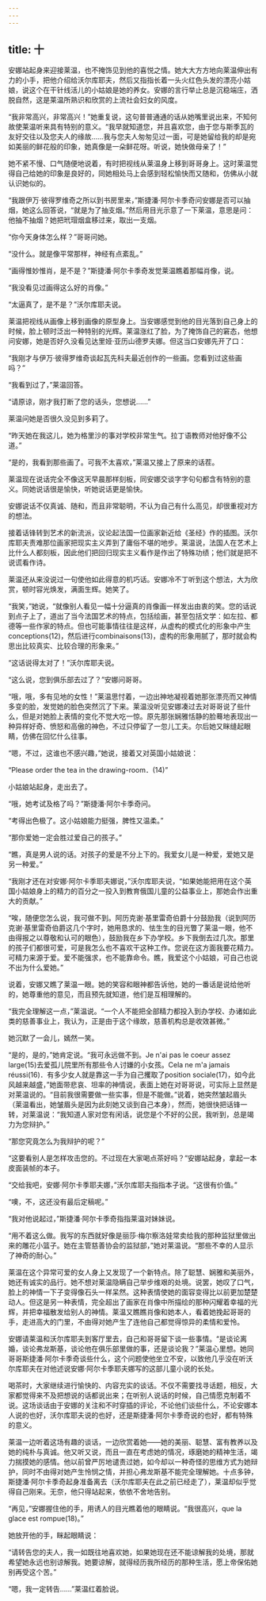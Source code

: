 ```yaml
---
---
---
```

title: 十
---




安娜站起身来迎接莱温，也不掩饰见到他的喜悦之情。她大大方方地向莱温伸出有力的小手，把他介绍给沃尔库耶夫，然后又指指长着一头火红色头发的漂亮小姑娘，说这个在干针线活儿的小姑娘是她的养女。安娜的言行举止总是沉稳端庄，洒脱自然，这是莱温所熟识和欣赏的上流社会妇女的风度。

“我非常高兴，非常高兴！”她重复说，这句普普通通的话从她嘴里说出来，不知何故使莱温听来具有特别的意义。“我早就知道您，并且喜欢您，由于您与斯季瓦的友好交往以及您夫人的缘故……我与您夫人匆匆见过一面，可是她留给我的却是宛如美丽的鲜花般的印象，她真像是一朵鲜花呀。听说，她快做母亲了！”

她不紧不慢、口气随便地说着，有时把视线从莱温身上移到哥哥身上。这时莱温觉得自己给她的印象是良好的，同她相处马上会感到轻松愉快而又随和，仿佛从小就认识她似的。

“我跟伊万·彼得罗维奇之所以到书房里来，”斯捷潘·阿尔卡季奇问安娜是否可以抽烟，她这么回答说，“就是为了抽支烟。”然后用目光示意了一下莱温，意思是问：他抽不抽烟？她把玳瑁烟盒移过来，取出一支烟。

“你今天身体怎么样？”哥哥问她。

“没什么。就是像平常那样，神经有点紊乱。”

“画得惟妙惟肖，是不是？”斯捷潘·阿尔卡季奇发觉莱温瞧着那幅肖像，说。

“我没看见过画得这么好的肖像。”

“太逼真了，是不是？”沃尔库耶夫说。

莱温把视线从画像上移到画像的原型身上。当安娜感觉到他的目光落到自己身上的时候，脸上顿时泛出一种特别的光辉。莱温涨红了脸，为了掩饰自己的窘态，他想问安娜，她是否好久没看见达里娅·亚历山德罗夫娜。但这当口安娜先开了口：

“我刚才与伊万·彼得罗维奇谈起瓦先科夫最近创作的一些画。您看到过这些画吗？”

“我看到过了，”莱温回答。

“请原谅，刚才我打断了您的话头，您想说……”

莱温问她是否很久没见到多莉了。

“昨天她在我这儿，她为格里沙的事对学校非常生气。拉丁语教师对他好像不公道。”

“是的，我看到那些画了。可我不太喜欢，”莱温又接上了原来的话茬。

莱温现在说话完全不像这天早晨那样刻板，同安娜交谈字字句句都含有特别的意义。同她说话很是愉快，听她说话更是愉快。

安娜说话不仅真诚、随和，而且非常聪明，不认为自己有什么高见，却很重视对方的想法。

接着话锋转到艺术的新流派，议论起法国一位画家新近给《圣经》作的插图。沃尔库耶夫责难那位画家把现实主义弄到了庸俗不堪的地步。莱温说，法国人在艺术上比什么人都刻板，因此他们把回归现实主义看作是作出了特殊功绩；他们就是把不说谎看作诗。

莱温还从来没说过一句使他如此得意的机巧话。安娜冷不丁听到这个想法，大为欣赏，顿时容光焕发，满面生辉。她笑了。

“我笑，”她说，“就像别人看见一幅十分逼真的肖像画一样发出由衷的笑。您的话说到点子上了，道出了当今法国艺术的特点，包括绘画，甚至包括文学：如左拉、都德等一些作家的特点。但也可能事情往往是这样，从虚构的模式化的形象中产生conceptions(12)，然后进行combinaisons(13)，虚构的形象用腻了，那时就会构思出比较真实、比较合理的形象来。”

“这话说得太对了！”沃尔库耶夫说。

“这么说，您到俱乐部去过了？”安娜问哥哥。

“哦，哦，多有见地的女性！”莱温思忖着，一边出神地凝视着她那张漂亮而又神情多变的脸，发觉她的脸色突然沉了下来。莱温没听见安娜凑过去对哥哥说了些什么，但是对她脸上表情的变化不觉大吃一惊。原先那张娴雅恬静的脸蓦地表现出一种异样好奇、愤怒和高傲的神色，不过只停留了一忽儿工夫。尔后她又眯缝起眼睛，仿佛在回忆什么往事。

“嗯，不过，这谁也不感兴趣，”她说，接着又对英国小姑娘说：

“Please order the tea in the drawing-room．(14)”

小姑娘站起身，走出去了。

“哦，她考试及格了吗？”斯捷潘·阿尔卡季奇问。

“考得出色极了。这小姑娘能力挺强，脾性又温柔。”

“那你爱她一定会胜过爱自己的孩子。”

“瞧，真是男人说的话。对孩子的爱是不分上下的。我爱女儿是一种爱，爱她又是另一种爱。”

“我刚才还在对安娜·阿尔卡季耶夫娜说，”沃尔库耶夫说，“如果她能把用在这个英国小姑娘身上的精力的百分之一投入到教育俄国儿童的公益事业上，那她会作出重大的贡献。”

“唉，随便您怎么说，我可做不到。阿历克谢·基里雷奇伯爵十分鼓励我（说到阿历克谢·基里雷奇伯爵这几个字时，她用恳求的、怯生生的目光瞥了莱温一眼，他不由得报之以尊敬和认可的眼色），鼓励我在乡下办学校。乡下我倒去过几次。那里的孩子们都很可爱，可是我怎么也不喜欢干这种工作。您说在这方面我要花精力。可精力来源于爱。爱不能强求，也不能靠命令。瞧，我爱这个小姑娘，可自己也说不出为什么爱她。”

说着，安娜又瞧了莱温一眼。她的笑容和眼神都告诉他，她的一番话是说给他听的，她尊重他的意见，而且预先就知道，他们是互相理解的。

“我完全理解这一点，”莱温说。“一个人不能把全部精力都投入到办学校、办诸如此类的慈善事业上，我认为，正是由于这个缘故，慈善机构总是收效甚微。”

她沉默了一会儿，嫣然一笑。

“是的，是的，”她肯定说。“我可永远做不到。Je n'ai pas le coeur assez large(15)去爱孤儿院里所有那些令人讨嫌的小女孩。Cela ne m'a jamais réussi(16)．有多少女人就是靠这一手为自己攫取了position sociale(17)，如今此风越来越盛，”她面带悲哀、坦率的神情说，表面上她在对哥哥说，可实际上显然是对莱温说的。“目前我很需要做一些实事，但是不能做。”说着，她突然皱起眉头（莱温看出，她皱眉头是因为此刻她又谈到自己本身），然而，她很快把话锋一转，对莱温说：“我知道人家对您有闲话，说您是个不好的公民，我听到，总是竭力为您辩护。”

“那您究竟怎么为我辩护的呢？”

“这要看别人是怎样攻击您的。不过现在大家喝点茶好吗？”安娜站起身，拿起一本皮面装帧的本子。

“交给我吧，安娜·阿尔卡季耶夫娜，”沃尔库耶夫指指本子说。“这很有价值。”

“噢，不，这还没有最后定稿呢。”

“我对他说起过，”斯捷潘·阿尔卡季奇指指莱温对妹妹说。

“用不着这么做。我写的东西就好像是丽莎·梅尔察洛娃常卖给我的那种监狱里做出来的雕花小篮子。她在主管慈善协会的监狱部，”她对莱温说。“那些不幸的人显示了神奇的耐心。”

莱温在这个异常可爱的女人身上又发现了一个新特点。除了聪慧、娴雅和美丽外，她还有诚实的品行。她不想对莱温隐瞒自己举步维艰的处境。说罢，她叹了口气，脸上的神情一下子变得像石头一样呆然。这种表情使她的面容变得比以前更加楚楚动人。但这是另一种表情，完全超出了画家在肖像中所描绘的那种闪耀着幸福的光辉，并把幸福散发给别人的神情。莱温又瞧瞧肖像和她本人，看着她挽起哥哥的手，走进高大的门里，不由得对她产生了连他自己都觉得惊异的柔情和爱怜。

安娜请莱温和沃尔库耶夫到客厅里去，自己和哥哥留下谈一些事情。“是谈论离婚，谈论弗龙斯基，谈论他在俱乐部里做的事，还是谈论我？”莱温心里想。她同哥哥斯捷潘·阿尔卡季奇谈些什么，这个问题使他坐立不安，以致他几乎没在听沃尔库耶夫在对他述说安娜·阿尔卡季耶夫娜写的这部儿童小说的长处。

喝茶时，大家继续进行愉快的、内容充实的谈话。不仅不需要找寻话题，相反，大家都觉得来不及把想说的话都说出来；在听别人说话的时候，自己情愿克制着不说。这场谈话由于安娜的关注和不时穿插的评论，不论他们谈些什么，不论安娜本人说的也好，沃尔库耶夫说的也好，还是斯捷潘·阿尔卡季奇说的也好，都有特殊的意义。

莱温一边听着这场有趣的谈话，一边欣赏着她——她的美丽、聪慧、富有教养以及她的纯朴与真诚。他又听又说，而且一直在考虑她的情况，琢磨她的精神生活，竭力揣摸她的感情。他以前曾严厉地谴责过她，如今却以一种奇怪的思维方式为她辩护，同时不由得对她产生怜悯之情，并担心弗龙斯基不能完全理解她。十点多钟，斯捷潘·阿尔卡季奇起身准备离去（沃尔库耶夫在此之前已经走了），莱温却似乎觉得自己刚来。无奈，他只得站起来，依依不舍地告别。

“再见，”安娜握住他的手，用诱人的目光瞧着他的眼睛说。“我很高兴，que la glace est rompue(18)。”

她放开他的手，眯起眼睛说：

“请转告您的夫人，我一如既往地喜欢她，如果她现在还不能谅解我的处境，那就希望她永远也别谅解我。她要谅解，就得经历我所经历的那种生活，愿上帝保佑她别再受这个苦。”

“嗯，我一定转告……”莱温红着脸说。